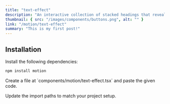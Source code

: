 ```yaml
---
title: "text-effect"
description: "An interactive collection of stacked headings that reveal individual content sections with a click."
thumbnail: { src: "/images/components/buttons.png", alt: "" }
link: "/motion/text-effect"
summary: "This is my first post!"
---
```


<ComponentPreview name="text-effect-demo" />

## Installation

<Steps>
<Step>
Install the following dependencies:
</Step>

```bash 
npm install motion
``` 

<Step>
    Create a file at `components/motion/text-effect.tsx` and paste the given
    code.
</Step>

<CollapsibleSource name="text-effect" />

<Step>Update the import paths to match your project setup.</Step>

</Steps>
